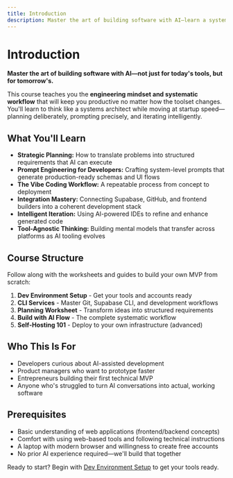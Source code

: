 ```yaml
---
title: Introduction
description: Master the art of building software with AI—learn a systematic workflow that works across any tool or platform.
---
```


# Introduction

**Master the art of building software with AI—not just for today's tools, but for tomorrow's.**

This course teaches you the **engineering mindset and systematic workflow** that will keep you productive no matter how the toolset changes. You'll learn to think like a systems architect while moving at startup speed—planning deliberately, prompting precisely, and iterating intelligently.

## What You'll Learn

- **Strategic Planning:** How to translate problems into structured requirements that AI can execute
- **Prompt Engineering for Developers:** Crafting system-level prompts that generate production-ready schemas and UI flows
- **The Vibe Coding Workflow:** A repeatable process from concept to deployment
- **Integration Mastery:** Connecting Supabase, GitHub, and frontend builders into a coherent development stack
- **Intelligent Iteration:** Using AI-powered IDEs to refine and enhance generated code
- **Tool-Agnostic Thinking:** Building mental models that transfer across platforms as AI tooling evolves

## Course Structure

Follow along with the worksheets and guides to build your own MVP from scratch:

1. **Dev Environment Setup** - Get your tools and accounts ready
2. **CLI Services** - Master Git, Supabase CLI, and development workflows
3. **Planning Worksheet** - Transform ideas into structured requirements
4. **Build with AI Flow** - The complete systematic workflow
5. **Self-Hosting 101** - Deploy to your own infrastructure (advanced)

## Who This Is For

- Developers curious about AI-assisted development
- Product managers who want to prototype faster
- Entrepreneurs building their first technical MVP
- Anyone who's struggled to turn AI conversations into actual, working software

## Prerequisites

- Basic understanding of web applications (frontend/backend concepts)
- Comfort with using web-based tools and following technical instructions
- A laptop with modern browser and willingness to create free accounts
- No prior AI experience required—we'll build that together

Ready to start? Begin with [Dev Environment Setup](/dev-environment-setup) to get your tools ready.

